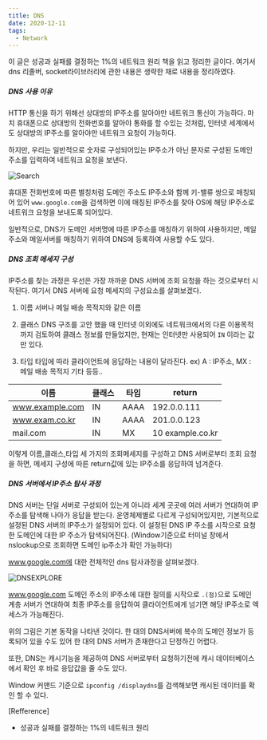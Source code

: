 ```yaml
---
title: DNS
date: 2020-12-11
tags:
  - Network
---  
```

이 글은 성공과 실패를 결정하는 1%의 네트워크 원리 책을 읽고 정리한 글이다. 
여기서 dns 리졸버, socket라이브러리에 관한 내용은 생략한 채로 내용을 정리하였다. 
   
##### DNS 사용 이유

HTTP 통신을 하기 위해선 상대방의 IP주소를 알아야만 네트워크 통신이 가능하다. 마치 휴대폰으로 상대방의 전화번호를 
알아야 통화를 할 수있는 것처럼, 인터넷 세계에서도 상대방의 IP주소를 알아야만 네트워크 요청이 가능하다. 

하지만, 우리는 일반적으로 숫자로 구성되어있는 IP주소가 아닌 문자로 구성된 도메인 주소를 입력하여 네트워크 요청을 보낸다.

![Search](../network-dns/Searcher.png)


휴대폰 전화번호에 따른 별칭처럼 도메인 주소도 IP주소와 함께 키-밸류 쌍으로 매칭되어 있어 `www.google.com`을 검색하면
이에 매칭된 IP주소를 찾아 OS에 해당 IP주소로 네트워크 요청을 보내도록 되어있다. 

일반적으로, DNS가 도메인 서버명에 따른 IP주소를 매칭하기 위하여 사용하지만, 메일주소와 메일서버를 매칭하기 위하여 DNS에 등록하여
사용할 수도 있다. 

##### DNS 조회 메세지 구성

IP주소를 찾는 과정은 우선은 가장 까까운 DNS 서버에 조회 요청을 하는 것으로부터 시작된다. 여기서 DNS 서버에
요청 메세지의 구성요소를 살펴보겠다. 

1) 이름 
서버나 메일 배송 목적지와 같은 이름

2) 클래스
DNS 구조를 고안 했을 때 인터넷 이외에도 네트워크에서의 다른 이용목적까지 검토하여 클래스 정보를
만들었지만, 현재는 인터넷만 사용되어 `IN` 이라는 값만 있다.

3) 타입
 타입에 따라 클라이언트에 응답하는 내용이 달라진다. 
 ex) A : IP주소, MX : 메일 배송 목적지 기타 등등..


|이름|클래스|타입|return|
|------|------|------|------|
|www.example.com|IN|AAAA|192.0.0.111|
|www.exam.co.kr|IN|AAAA|201.0.0.123|
|mail.com|IN|MX|10 example.co.kr|
 

 이렇게 이름,클래스,타입 세 가지의 조회메세지를 구성하고 DNS 서버로부터 조회 요청을 하면,
메세지 구성에 따른 return값에 있는 IP주소를 응답하여 넘겨준다. 

 ##### DNS 서버에서 IP주소 탐사 과정 
DNS 서버는 단일 서버로 구성되어 있는게 아니라 세계 곳곳에 여러 서버가 연대하여 IP주소를 탐색해 나아가 응답을 
받는다. 운영체제별로 다르게 구성되어있지만, 기본적으로 설정된 DNS 서버의 IP주소가 설정되어 있다.
이 설정된 DNS IP 주소를 시작으로 요청한 도메인에 대한 IP 주소가 탐색되어진다.
(Window기준으로 터미널 창에서 nslookup으로 조회하면 도메인 ip주소가 확인 가능하다)

www.google.com에 대한 전체적인 dns 탐사과정을 살펴보겠다. 

![DNSEXPLORE](../network-dns/DNS_explore.png)

www.google.com 도메인 주소의 IP주소에 대한 질의를 시작으로 `.(점)`으로 도메인 계층 서버가
연대하여 최종 IP주소를 응답하여 클라이언트에게 넘기면 해당 IP주소로 엑세스가 가능해진다. 

위의 그림은 기본 동작을 나타낸 것이다. 한 대의 DNS서버에 복수의 도메인 정보가 등록되어 있을 수도 있어
한 대의 DNS 서버가 존재한다고 단정하긴 어렵다. 

또한, DNS는 캐시기능을 제공하여 DNS 서버로부터 요청하기전에 캐시 데이터베이스에서
확인 후 바로 응답값을 줄 수도 있다.

Window 커맨드 기준으로 `ipconfig /displaydns`를 검색해보면 캐시된 데이터를 확인 할 수 있다.


[Refference]
- 성공과 실패를 결정하는 1%의 네트워크 원리

